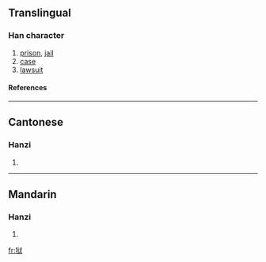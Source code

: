 {{see|獄}}

==Translingual==
===Han character===
{{Han char|rn=94|rad=犬|as=06|sn=9|four=|canj=大竹戈女大 (KHIVK)}}
# [[prison]], [[jail]]
# [[case]]
# [[lawsuit]]
====References====
{{Han ref|kx=0711.101|hdz=21346.070|uh=72F1|ud=29425}}

----
==Cantonese==
===Hanzi===
{{yue-hanzi|jyut=|y=yuk6}}
# {{defn|Cantonese}}

----
==Mandarin==
===Hanzi===
{{cmn-hanzi|tra=獄|pin=[[yù]] (yu4)|wg=yü<sup>4</sup>}}
# {{defn|Mandarin}}

[[fr:狱]]